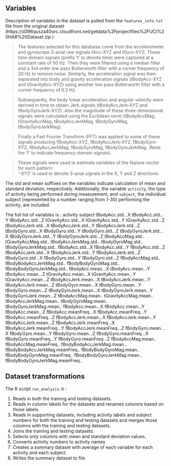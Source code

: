 ##  Variables 

Description of variables in the dataset is pulled from the `features_info.txt` file from the original dataset (https://d396qusza40orc.cloudfront.net/getdata%2Fprojectfiles%2FUCI%20HAR%20Dataset.zip )

> The features selected for this database come from the accelerometer and gyroscope 3-axial raw signals tAcc-XYZ and tGyro-XYZ. These time domain signals (prefix 't' to denote time) were captured at a constant rate of 50 Hz. Then they were filtered using a median filter and a 3rd order low pass Butterworth filter with a corner frequency of 20 Hz to remove noise. Similarly, the acceleration signal was then separated into body and gravity acceleration signals (tBodyAcc-XYZ and tGravityAcc-XYZ) using another low pass Butterworth filter with a corner frequency of 0.3 Hz. 

> Subsequently, the body linear acceleration and angular velocity were derived in time to obtain Jerk signals (tBodyAccJerk-XYZ and tBodyGyroJerk-XYZ). Also the magnitude of these three-dimensional signals were calculated using the Euclidean norm (tBodyAccMag, tGravityAccMag, tBodyAccJerkMag, tBodyGyroMag, tBodyGyroJerkMag). 

> Finally a Fast Fourier Transform (FFT) was applied to some of these signals producing fBodyAcc-XYZ, fBodyAccJerk-XYZ, fBodyGyro-XYZ, fBodyAccJerkMag, fBodyGyroMag, fBodyGyroJerkMag. (Note the 'f' to indicate frequency domain signals). 

> These signals were used to estimate variables of the feature vector for each pattern:  
'-XYZ' is used to denote 3-axial signals in the X, Y and Z directions.

The std and mean suffixes on the variables indicate calculation of mean and standard deviation, respectively. Additionally, the variable `activity`, the type of activity being performed during measurement, and `subject`, the individual subject (represented by a number ranging from 1-30) performing the activity, are included. 

The full list of variables is : 
activity
subject
tBodyAcc.std...X
tBodyAcc.std...Y
tBodyAcc.std...Z
tGravityAcc.std...X
tGravityAcc.std...Y
tGravityAcc.std...Z
tBodyAccJerk.std...X
tBodyAccJerk.std...Y
tBodyAccJerk.std...Z
tBodyGyro.std...X
tBodyGyro.std...Y
tBodyGyro.std...Z
tBodyGyroJerk.std...X
tBodyGyroJerk.std...Y
tBodyGyroJerk.std...Z
tBodyAccMag.std..
tGravityAccMag.std..
tBodyAccJerkMag.std..
tBodyGyroMag.std..
tBodyGyroJerkMag.std..
fBodyAcc.std...X
fBodyAcc.std...Y
fBodyAcc.std...Z
fBodyAccJerk.std...X
fBodyAccJerk.std...Y
fBodyAccJerk.std...Z
fBodyGyro.std...X
fBodyGyro.std...Y
fBodyGyro.std...Z
fBodyAccMag.std..
fBodyBodyAccJerkMag.std..
fBodyBodyGyroMag.std..
fBodyBodyGyroJerkMag.std..
tBodyAcc.mean...X
tBodyAcc.mean...Y
tBodyAcc.mean...Z
tGravityAcc.mean...X
tGravityAcc.mean...Y
tGravityAcc.mean...Z
tBodyAccJerk.mean...X
tBodyAccJerk.mean...Y
tBodyAccJerk.mean...Z
tBodyGyro.mean...X
tBodyGyro.mean...Y
tBodyGyro.mean...Z
tBodyGyroJerk.mean...X
tBodyGyroJerk.mean...Y
tBodyGyroJerk.mean...Z
tBodyAccMag.mean..
tGravityAccMag.mean..
tBodyAccJerkMag.mean..
tBodyGyroMag.mean..
tBodyGyroJerkMag.mean..
fBodyAcc.mean...X
fBodyAcc.mean...Y
fBodyAcc.mean...Z
fBodyAcc.meanFreq...X
fBodyAcc.meanFreq...Y
fBodyAcc.meanFreq...Z
fBodyAccJerk.mean...X
fBodyAccJerk.mean...Y
fBodyAccJerk.mean...Z
fBodyAccJerk.meanFreq...X
fBodyAccJerk.meanFreq...Y
fBodyAccJerk.meanFreq...Z
fBodyGyro.mean...X
fBodyGyro.mean...Y
fBodyGyro.mean...Z
fBodyGyro.meanFreq...X
fBodyGyro.meanFreq...Y
fBodyGyro.meanFreq...Z
fBodyAccMag.mean..
fBodyAccMag.meanFreq..
fBodyBodyAccJerkMag.mean..
fBodyBodyAccJerkMag.meanFreq..
fBodyBodyGyroMag.mean..
fBodyBodyGyroMag.meanFreq..
fBodyBodyGyroJerkMag.mean..
fBodyBodyGyroJerkMag.meanFreq..

## Dataset transformations

The R script `run_analysis.R` :

1.  Reads in both the training and testing datasets.
2.  Reads in column labels for the datasets and renames columns based on those labels.
3.  Reads in supporting datasets, including activity labels and subject numbers for both the training and testing datasets and merges those columns with the training and testing datasets.
3.  Joins the training and testing datasets.
4.  Selects only columns with mean and standard deviation values.
5. Converts activity numbers to activity names
6. Creates a summary dataset with average of each variable for each activity and each subject.
7. Writes the summary dataset to file. 
